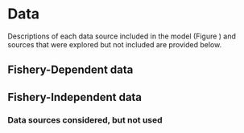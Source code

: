 # Data


Descriptions of each data source included in the model (Figure \ref{fig:data-plot})
and sources that were explored but not included
are provided below.

## Fishery-Dependent data







## Fishery-Independent data







### Data sources considered, but not used